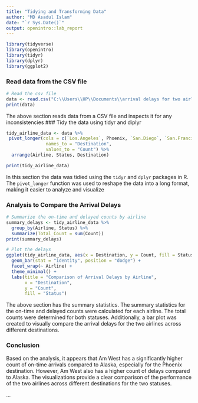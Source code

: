 ---
title: "Tidying and Transforming Data"
author: "MD Asadul Islam"
date: "`r Sys.Date()`"
output: openintro::lab_report
---

```{r load-packages, message=FALSE}
library(tidyverse)
library(openintro)
library(tidyr)
library(dplyr)
library(ggplot2)
```

### Read data from the CSV file

```{r code-chunk-label}
# Read the csv file
data <- read.csv("C:\\Users\\HP\\Documents\\arrival delays for two airlines.csv")
print(data)

```
The above section reads data from a CSV file and inspects it for any inconsistencies
### Tidy the data using tidyr and diplyr

```{R code chunk for tidying data}
tidy_airline_data <- data %>%
 pivot_longer(cols = c(`Los.Angeles`, Phoenix, `San.Diego`, `San.Francisco`, Seattle), 
               names_to = "Destination", 
               values_to = "Count") %>%
  arrange(Airline, Status, Destination)

print(tidy_airline_data)
```
In this section the data was tidied using the `tidyr` and `dplyr` packages in R. The `pivot_longer` function was used to reshape the data into a long format, making it easier to analyze and visualize

### Analysis to Compare the Arrival Delays

```{r code chunk for analysis}
# Summarize the on-time and delayed counts by airline
summary_delays <- tidy_airline_data %>%
  group_by(Airline, Status) %>%
  summarize(Total_Count = sum(Count))
print(summary_delays)

# Plot the delays
ggplot(tidy_airline_data, aes(x = Destination, y = Count, fill = Status)) +
  geom_bar(stat = "identity", position = "dodge") +
  facet_wrap(~ Airline) +
  theme_minimal() +
  labs(title = "Comparison of Arrival Delays by Airline",
       x = "Destination",
       y = "Count",
       fill = "Status")

```

The above section has the summary statistics. The summary statistics for the on-time and delayed counts were calculated for each airline. The total counts were determined for both statuses. Additionally, a bar plot was created to visually compare the arrival delays for the two airlines across different destinations.

### Conclusion

Based on the analysis, it appears that Am West has a significantly higher count of on-time arrivals compared to Alaska, especially for the Phoenix destination. However, Am West also has a higher count of delays compared to Alaska. The visualizations provide a clear comparison of the performance of the two airlines across different destinations for the two statuses.

...

